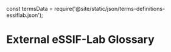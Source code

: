 const termsData = require('@site/static/json/terms-definitions-essiflab.json');


# External eSSIF-Lab Glossary

<CreateExternalGlossary termsData={termsData} />
